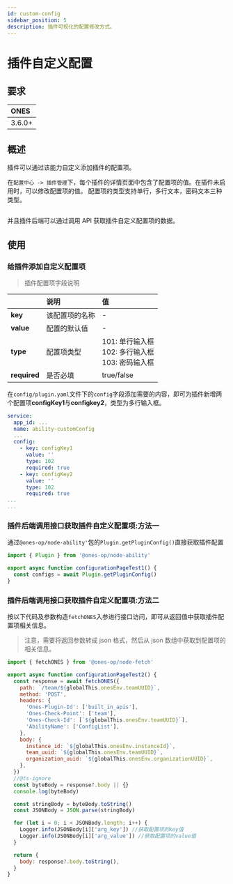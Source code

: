 ```yaml
---
id: custom-config
sidebar_position: 5
description: 插件可视化的配置修改方式。
---
```



# 插件自定义配置

## 要求

| **ONES** |
| :------- |
| 3.6.0+   |

## 概述

插件可以通过该能力自定义添加插件的配置项。

在`配置中心 -> 插件管理`下，每个插件的详情页面中包含了配置项的值。在插件未启用时，可以修改配置项的值。
配置项的类型支持单行，多行文本，密码文本三种类型。

<Image img={customConfig1} />

并且插件后端可以通过调用 API 获取插件自定义配置项的数据。

## 使用

### 给插件添加自定义配置项

> 插件配置项字段说明

|              | 说明           | 值                                                          |
| :----------- | :------------- | :---------------------------------------------------------- |
| **key**      | 该配置项的名称 | -                                                           |
| **value**    | 配置的默认值   | -                                                           |
| **type**     | 配置项类型     | 101: 单行输入框 <br/> 102: 多行输入框 <br/> 103: 密码输入框 |
| **required** | 是否必填       | true/false                                                  |

在`config/plugin.yaml`文件下的`config`字段添加需要的内容，即可为插件新增两个配置项**configKey1**与**configkey2**，类型为多行输入框。

```yaml
service:
  app_id: ...
  name: ability-customConfig
  ...
  config:
    - key: configKey1
      value: ''
      type: 102
      required: true
    - key: configKey2
      value: ''
      type: 102
      required: true
...
...
```

### 插件后端调用接口获取插件自定义配置项:方法一

通过`@ones-op/node-ability'`包的`Plugin.getPluginConfig()`直接获取插件配置

```typescript
import { Plugin } from '@ones-op/node-ability'

export async function configurationPageTest1() {
  const configs = await Plugin.getPluginConfig()
}
```

### 插件后端调用接口获取插件自定义配置项:方法二

按以下代码及参数构造`fetchONES`入参进行接口访问，即可从返回值中获取插件配置项相关信息。

> 注意，需要将返回参数转成 json 格式，然后从 json 数组中获取到配置项的相关信息。

```javascript
import { fetchONES } from '@ones-op/node-fetch'

export async function configurationPageTest2() {
  const response = await fetchONES({
    path: `/team/${globalThis.onesEnv.teamUUID}`,
    method: 'POST',
    headers: {
      'Ones-Plugin-Id': ['built_in_apis'],
      'Ones-Check-Point': ['team'],
      'Ones-Check-Id': [`${globalThis.onesEnv.teamUUID}`],
      'AbilityName': ['ConfigList'],
    },
    body: {
      instance_id: `${globalThis.onesEnv.instanceId}`,
      team_uuid: `${globalThis.onesEnv.teamUUID}`,
      organization_uuid: `${globalThis.onesEnv.organizationUUID}`,
    },
  })
  //@ts-ignore
  const byteBody = response?.body || {}
  console.log(byteBody)

  const stringBody = byteBody.toString()
  const JSONBody = JSON.parse(stringBody)

  for (let i = 0; i < JSONBody.length; i++) {
    Logger.info(JSONBody[i]['arg_key']) //获取配置项的key值
    Logger.info(JSONBody[i]['arg_value']) //获取配置项的value值
  }

  return {
    body: response?.body.toString(),
  }
}
```
